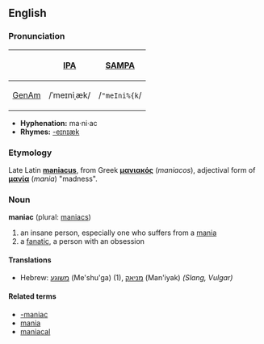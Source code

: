 ==English==
===Pronunciation===
{| border=1 cellpadding=5
! !! [[w:International Phonetic Alphabet|IPA]] !! [[w:SAMPA|SAMPA]]
|-
! [[GenAm]]
| /ˈmeɪniˌæk/ || /<tt>"meIni%{k</tt>/
|}

*'''Hyphenation:''' ma·ni·ac
*'''Rhymes:''' [[Rhymes:English:-eɪnɪæk|-eɪnɪæk]]

===Etymology===
Late Latin '''[[maniacus]]''', from Greek '''[[μανιακός]]''' (''maniacos''), adjectival form of '''[[μανία]]''' (''mania'') "madness".

===Noun===
'''maniac''' (plural: [[maniacs]])

# an insane person, especially one who suffers from a [[mania]]
# a [[fanatic]], a person with an obsession 

====Translations====
*Hebrew: [[משוגע]] (Me'shu'ga) (1), [[מניאק]] (Man'iyak) ''(Slang, Vulgar)''

====Related terms====
*[[-maniac]]
*[[mania]]
*[[maniacal]]